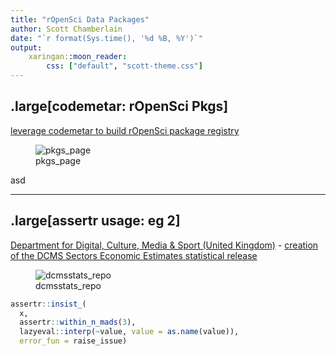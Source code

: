 ```yaml
---
title: "rOpenSci Data Packages"
author: Scott Chamberlain
date: "`r format(Sys.time(), '%d %B, %Y')`"
output: 
    xaringan::moon_reader:
        css: ["default", "scott-theme.css"]
---
```



## .large[codemetar: rOpenSci Pkgs]

[leverage codemetar to build rOpenSci package registry](https://github.com/ropenscilabs/makeregistry/)

![pkgs_page](img/ropensci_pkgs_page.png)

asd

---

## .large[assertr usage: eg 2]

[Department for Digital, Culture, Media & Sport (United Kingdom)](https://github.com/DCMSstats) - [creation of the DCMS Sectors Economic Estimates statistical release](https://github.com/DCMSstats/eesectors)

![dcmsstats_repo](img/dcmsstats_repo.png)

```r
assertr::insist_(
  x,
  assertr::within_n_mads(3),
  lazyeval::interp(~value, value = as.name(value)),
  error_fun = raise_issue)
```
